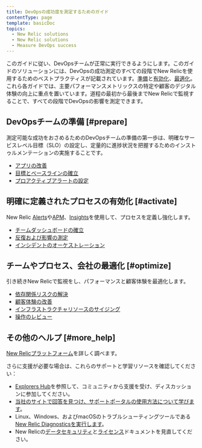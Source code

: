 ```yaml
---
title: DevOpsの成功度を測定するためのガイド
contentType: page
template: basicDoc
topics:
  - New Relic solutions
  - New Relic solutions
  - Measure DevOps success
---
```


このガイドに従い、DevOpsチームが正常に実行できるようにします。このガイドのソリューションには、DevOpsの成功測定のすべての段階でNew Relicを使用するためのベストプラクティスが記載されています。[準備](#prepare)と[有効化](#activate)、[最適化](#optimize)。これら各ガイドでは、主要パフォーマンスメトリックスの特定や顧客のデジタル体験の向上に重点を置いています。道程の最初から最後までNew Relicで監視することで、すべての段階でDevOpsの影響を測定できます。

## DevOpsチームの準備 [#prepare]

測定可能な成功をおさめるためのDevOpsチームの準備の第一歩は、明確なサービスレベル目標（SLO）の設定し、定量的に進捗状況を把握するためのインストゥルメンテーションの実施することです。

* [アプリの改善](/docs/using-new-relic/welcome-new-relic/measure-devops-success/app-remediation-gather-performance-statistics)
* [目標とベースラインの確立](/docs/using-new-relic/welcome-new-relic/measure-devops-success/establish-objectives-baselines-define-team-slos)
* [プロアクティブアラートの設定](/docs/using-new-relic/welcome-new-relic/measure-devops-success/set-proactive-alerting-understand-respond-performance-issues)

## 明確に定義されたプロセスの有効化 [#activate]

New Relic [Alerts](/docs/alerts)や[APM](/docs/apm)、[Insights](/docs/insights)を使用して、プロセスを定義し強化します。

* [チームダッシュボードの確立](/docs/using-new-relic/welcome-new-relic/measure-devops-success/establish-team-dashboards-gather-visualize-key-metrics)
* [反復および影響の測定](/docs/using-new-relic/welcome-new-relic/measure-devops-success/iterate-measure-impact-track-metrics-after-deployments)
* [インシデントのオーケストレーション](/docs/using-new-relic/welcome-new-relic/measure-devops-success/incident-orchestration-align-teams-tools-processes)

## チームやプロセス、会社の最適化 [#optimize]

引き続きNew Relicで監視をし、パフォーマンスと顧客体験を最適化します。

* [依存関係リスクの解決](/docs/using-new-relic/welcome-new-relic/measure-devops-success/resolve-dependency-risk-identify-analyze-potential-issues)
* [顧客体験の改善](/docs/using-new-relic/welcome-new-relic/measure-devops-success/customer-experience-improvement-track-experience-indicators)
* [インフラストラクチャリソースのサイジング](/docs/using-new-relic/welcome-new-relic/measure-devops-success/infrastructure-resource-sizing-analyze-operation-metrics)
* [操作のレビュー](/docs/using-new-relic/welcome-new-relic/measure-devops-success/operations-review-assess-optimize-team-progress)

## その他のヘルプ [#more_help]

[New Relicプラットフォーム](https://newrelic.com/products)を詳しく調べます。

さらに支援が必要な場合は、これらのサポートと学習リソースを確認してください：

* [Explorers Hub](https://discuss.newrelic.com/)を参照して、コミュニティから支援を受け、ディスカッションに参加してください。
* [当社のサイトで回答を見つけ、サポートポータルの使用方法について学びます](/docs/using-new-relic/welcome-new-relic/get-started/find-help-use-support-portal)。
* Linux、Windows、およびmacOSのトラブルシューティングツールである[New Relic Diagnosticsを実行します](/docs/using-new-relic/cross-product-functions/troubleshooting/new-relic-diagnostics)。
* New Relicの[データセキュリティ](/docs/security)と[ライセンス](/docs/licenses)ドキュメントを見直してください。
